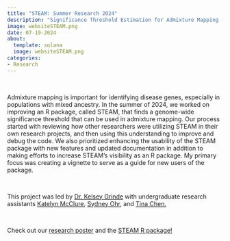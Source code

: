 ```yaml
---
title: "STEAM: Summer Research 2024"
description: "Significance Threshold Estimation for Admixture Mapping (STEAM), an R Package"
image: websiteSTEAM.png
date: 07-19-2024
about:
  template: solana
  image: websiteSTEAM.png
categories: 
- Research
---
```


\

Admixture mapping is important for identifying disease genes, especially in populations with mixed ancestry. In the summer of 2024, we worked on improving an R package, called STEAM, that finds a genome-wide significance threshold that can be used in admixture mapping. Our process started with reviewing how other researchers were utilizing STEAM in their own research projects, and then using this understanding to improve and debug the code. We also prioritized enhancing the usability of the STEAM package with new features and updated documentation in addition to making efforts to increase STEAM’s visibility as an R package. My primary focus was creating a vignette to serve as a guide for new users of the package.

\

This project was led by [Dr. Kelsey Grinde](https://kegrinde.github.io/) with undergraduate research assistants [Katelyn McClure](https://katelynmcclure.github.io), [Sydney Ohr](https://sydneyohr.github.io/), and [Tina Chen.](https://www.linkedin.com/in/tina-chen-748a07231/) 

\

Check out our [research poster](https://docs.google.com/presentation/d/1vlFi-4wYF0KToYsOiXTTGmcKlemttCUj/edit?usp=sharing&ouid=114677377083099281803&rtpof=true&sd=true) and the [STEAM R package!](https://github.com/GrindeLab/STEAM)


